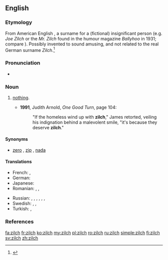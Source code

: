 ==English==
{{was wotd|2009|July|31}}

===Etymology===
From American English {{m|en|Zilch}}, a surname for a (fictional) insignificant person (e.g. ''Joe Zilch'' or the ''Mr. Zilch'' found in the humour magazine ''Ballyhoo'' in 1931; compare {{m|en|John Doe}}). Possibly invented to sound amusing, and not related to the real German surname ''Zilch''.<ref>{{R:Etymonline}}</ref>

===Pronunciation===
* {{a|UK|US}} {{IPA|/zɪltʃ/|lang=en}}

===Noun===
{{en-noun|-}}

# {{context|informal|lang=en}} [[nothing|nothing]].
#* '''1991''', Judith Arnold, ''One Good Turn‎'', page 104:
#*: "If the homeless wind up with '''zilch'''," James retorted, veiling his indignation behind a malevolent smile, "it's because they deserve '''zilch'''."

====Synonyms====
* [[zero]] {{qualifier|standard}}, [[zip]] {{qualifier|informal}}, [[nada]] {{qualifier|informal}}

====Translations====
<!--informal translations, formal ones go at 'nothing'-->
{{trans-top|''(informal)'' nothing}}
* French: {{t+|fr|que dalle}}, {{t+|fr|que pouic}}
* German: {{t+|de|nix}}
* Japanese: {{t|ja|何も|tr=nani mo}}
* Romanian: {{t+|ro|canci}}, {{t+|ro|ioc}}, {{t+|ro|boacă|f}}
{{trans-mid}}
* Russian: {{t+|ru|ничего́|tr=ničevó}}, {{qualifier|slang}} {{t|ru|ни черта́}}, {{t+|ru|ни фига́}}, {{t|ru|ни шиша́}}, {{t+|ru|ни хрена́}}, {{qualifier|vulgar}} {{t+|ru|ни хуя́}}, {{t+|ru|ни хера́}}
* Swedish: {{t+|sv|noll}}, {{t+|sv|nolla|c}}, {{t+|sv|ingenting}}
* Turkish: {{t+|tr|hiç}}, {{t+|tr|değersiz}}
{{trans-bottom}}

===References===
<references/>

[[fa:zilch]]
[[fr:zilch]]
[[ko:zilch]]
[[my:zilch]]
[[pl:zilch]]
[[ro:zilch]]
[[ru:zilch]]
[[simple:zilch]]
[[fi:zilch]]
[[sv:zilch]]
[[zh:zilch]]